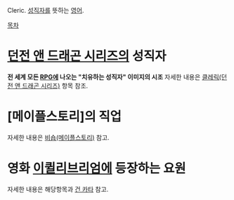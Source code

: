 Cleric. [[성직자]]를 뜻하는 [[영어]].

[[목차]]

= [[던전 앤 드래곤 시리즈]]의 성직자 =
'''전 세계 모든 [[RPG]]에 나오는 "치유하는 성직자" 이미지의 시조'''
자세한 내용은 [[클레릭(던전 앤 드래곤 시리즈)]] 항목 참조.

= [메이플스토리]의 직업 = 
자세한 내용은 [[비숍(메이플스토리)]] 참고.

= 영화 [[이퀼리브리엄]]에 등장하는 요원 =
자세한 내용은 해당항목과 [[건 카타]] 참고.

